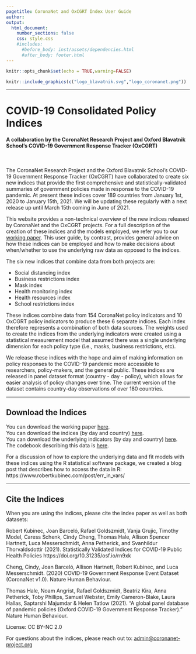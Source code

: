 ```yaml
---
pagetitle: CoronaNet and OxCGRT Index User Guide
author: 
output: 
  html_document:
    number_sections: false
    css: style.css
    #includes:
      #before_body: inst/assets/dependencies.html
      #after_body: footer.html
---
```


```r
knitr::opts_chunk$set(echo = TRUE,warning=FALSE)

```

\renewcommand{\topfraction}{.85}
\renewcommand{\bottomfraction}{.7}
\renewcommand{\textfraction}{.15}
\renewcommand{\floatpagefraction}{.66}

```r
knitr::include_graphics(c("logo_blavatnik.svg","logo_coronanet.png"))
``` 


***
# COVID-19 Consolidated Policy Indices 
#### A collaboration by the CoronaNet Research Project and Oxford Blavatnik School’s COVID-19 Government Response Tracker (OxCGRT)

<br>

The CoronaNet Research Project and the Oxford Blavatnik School’s COVID-19 Government Response Tracker (OxCGRT) have collaborated to create six new indices that provide the first comprehensive and statistically-validated summaries of government policies made in response to the COVID-19 pandemic. At present these indices cover 189 countries from January 1st, 2020 to January 15th, 2021. We will be updating these regularly with a next release up until March 15th coming in June of 2021. 

This website provides a non-technical overview of the new indices released by CoronaNet and the OxCGRT projects. For a full description of the creation of these indices and the models employed, we refer you to our [working paper](https://osf.io/preprints/socarxiv/rn9xk/). This user guide, by contrast, provides general advice on how these indices can be employed and how to make decisions about when/whether to use the underlying raw data as opposed to the indices.

The six new indices that combine data from both projects are:

* Social distancing index
* Business restrictions index
* Mask index
* Health monitoring index
* Health resources index
* School restrictions index

These indices combine data from 154 CoronaNet policy indicators and 10 OxCGRT policy indicators to produce these 6 separate indices. Each index therefore represents a combination of both data sources. The weights used to create the indices from the underlying indicators were created using a statistical measurement model that assumed there was a single underlying dimension for each policy type (i.e., masks, business restrictions, etc). 

We release these indices with the hope and aim of making information on policy responses to the COVID-19 pandemic more accessible to researchers, policy-makers, and the general public. These indices are released in panel dataset format (country - day - policy), which allows for easier analysis of policy changes over time. The current version of the dataset contains country-day observations of over 180 countries. 

<!-- TODO Visualisation -->

***

## Download the Indices

You can download the working paper [here](https://osf.io/preprints/socarxiv/rn9xk/).   
You can download the indices (by day and country)   [here](https://drive.google.com/uc?export=download&id=1dMCTVPrf-tJyhv_uxr0yAQO-Elx0QOCG).  
You can download the underlying indicators (by day and country) [here](https://drive.google.com/uc?id=1lorcowHNnF0Vl6pxBjMdjTC4yPhHBLJI&export=download).  
The codebook describing this data is [here](https://docs.google.com/document/d/1ScKWFv7jOHYVQlsbqvf--yU0mO2JscTsNEmb0SMXcsg/edit?usp=sharing).  

For a discussion of how to explore the underlying data and fit models with these indices using the R statistical software package, we created a blog post that describes how to access the data in R: https://www.robertkubinec.com/post/err_in_vars/


***

## Cite the Indices

When you are using the indices, please cite the index paper as well as both datasets:

Robert Kubinec, Joan Barceló, Rafael Goldszmidt, Vanja Grujic, Timothy Model, Caress Schenk, Cindy Cheng, Thomas Hale, Allison Spencer Hartnett, Luca Messerschmidt, Anna Petherick, and Svanhildur Thorvaldsdottir (2021). Statistically Validated Indices for COVID-19 Public Health Policies https://doi.org/10.31235/osf.io/rn9xk

Cheng, Cindy, Joan Barceló, Allison Hartnett, Robert Kubinec, and Luca Messerschmidt. (2020)
COVID-19 Government Response Event Dataset (CoronaNet v1.0). Nature Human Behaviour.

Thomas Hale, Noam Angrist, Rafael Goldszmidt, Beatriz Kira, Anna Petherick, Toby Phillips, Samuel Webster, Emily Cameron-Blake, Laura Hallas, Saptarshi Majumdar & Helen Tatlow (2021). “A global panel database of pandemic policies (Oxford COVID-19 Government Response Tracker).” Nature Human Behaviour.

License: CC BY-NC 2.0

For questions about the indices, please reach out to: [admin@coronanet-project.org](mailto:admin@coronanet-project.org)

